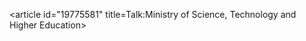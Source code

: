 <article id="19775581" title=Talk:Ministry of Science, Technology and Higher Education>
	<talkpage id="19775581" title="Talk:Ministry of Science, Technology and Higher Education">
{{WikiProject Portugal|class=stub|importance=}}
	</talkpage>
</article>